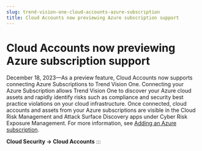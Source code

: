 ```yaml
---
slug: trend-vision-one-cloud-accounts-azure-subscription
title: Cloud Accounts now previewing Azure subscription support
---
```

# Cloud Accounts now previewing Azure subscription support

December 18, 2023—As a preview feature, Cloud Accounts now supports connecting Azure Subscriptions to Trend Vision One. Connecting your Azure Subscription allows Trend Vision One to discover your Azure cloud assets and rapidly identify risks such as compliance and security best practice violations on your cloud infrastructure. Once connected, cloud accounts and assets from your Azure subscriptions are visible in the Cloud Risk Management and Attack Surface Discovery apps under Cyber Risk Exposure Management. For more information, see [Adding an Azure subscription](adding-azure-subscription.mdx).

**Cloud Security → Cloud Accounts**
:::
